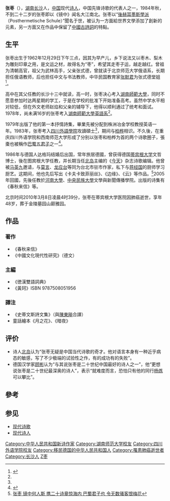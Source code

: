 {{BLPsources}}
'''张枣'''（{{bd|1962年|12月29日|2010年|3月8日|catIdx=Zhang张枣}}），[[湖南|湖南]][[长沙|长沙]]人，[[中国|中国]]现代[[诗人|诗人]]，中国先锋诗歌的代表人之一，1984年秋，不到二十二岁的张枣即以《镜中》闻名大江南北。张枣以“[[後赫耳墨斯學派|後赫耳墨斯學派]]（Posthermetische Schule）”聞名于世，被认为一方面給世界文學添加了創新的元素，另一方面又在作品中保留了[[中國古詩詞|中國古詩詞]]的特點。

== 生平 ==
张枣出生于1962年12月29日下午三点，因其为早产儿，乡下说法又以枣木、梨木为雕刻印章之用，是文运之材，故得名为“枣”，希望其走枣子运，越走越红。曾祖为清朝高官，祖父为武林高手，父亲张式德，曾就读于北京师范大学俄语系，长期担任俄语教师，后也担任中文与书法教师，中华民国教育家[[张默君|张默君]]为张式德堂姐<ref name="若枣之性">{{Cite web |url=http://www.chinesen.de/index.php/2014-07-12-18-18-45/2010-03-05-21-44-13/1261-2015-01-16-00-02-20 |title=若枣之性 如鹤之舞——与张枣之父忆诗人 |accessdate=2019-03-30 |author=芮虎 |archive-url=https://web.archive.org/web/20190330141644/http://www.chinesen.de/index.php/2014-07-12-18-18-45/2010-03-05-21-44-13/1261-2015-01-16-00-02-20 |archive-date=2019-03-30 |dead-url=yes }}</ref>。

高中在其父任教的长沙十三中就读，高一时，张枣决心考入[[湖南師範大學|湖南師範大學]]，同时不愿意参加时达两星期的学工，于是在学校的批准下开始准备高考。虽然中学水平相对较低，但在外文老师赵焰和父亲的辅导下，他得以顺利通过了统考和面试。1978年，尚未满16岁的张枣考入[[湖南師範大學|湖南師範大學]][[英文系|英語系]]<ref name="若枣之性" />。

1979年出版了他的第一本抒情詩集，畢業先被分配到株洲冶金学校教授英语一年。1983年，张枣考入[[四川外語學院|四川外語學院]]攻讀碩士<ref name="若枣之性" />，期间与[[柏桦|柏桦]]相识。不久後，在重庆四川外语学院和西南师范大学形成了分别以张枣和柏桦为首的两个诗歌圈子，張棗也被稱作[[巴蜀五君子|巴蜀五君子]]之一<ref name="诗人张枣之死">{{Cite web |url=http://book.sina.com.cn/media/syjj/2017-01-04/doc-ifxzczfc6952809.shtml |title=诗人张枣之死 |accessdate=2019-03-30 |author=郭玉洁 |work=《众声》 |publisher=新浪读书 |archive-date=2019-08-04 |archive-url=https://web.archive.org/web/20190804173649/http://book.sina.com.cn/media/syjj/2017-01-04/doc-ifxzczfc6952809.shtml }}</ref>。

1986年与德国人达格玛结婚后出国，常年旅居德國，曾获得德国[[蒂宾根大学|蒂宾根大学]]文哲博士，後在图宾根大学任教，并长期当任[[北岛|北岛]]主编的《[[今天_(杂志)|今天]]》杂志诗歌编辑。他曾被[[马英九|马英九]]邀请，与[[莫言|莫言]]、[[龙应台|龙应台]]等同为台北市驻市作家，私下与[[蒋经国|蒋经国]]的厨师学习厨艺。这期间，他也先后写出《卡夫卡致菲丽丝》、《边缘》、《云》等作品。<ref name="镜中何人斯">[http://nf.nfdaily.cn/epaper/nfds/content/20110112/ArticelB06002FM.htm 张枣 镜中何人斯 携二十诗章惊海内 巴蜀君子也 令无数骚客恨梅花]{{dead link|date=2018年2月 |bot=InternetArchiveBot |fix-attempted=yes }}</ref>2005年回國，先後任教於[[河南大學|河南大學]]、[[中央民族大學|中央民族大學]]文學與新聞傳播學院。出版的诗集有《春秋来信》等。

北京时间2010年3月8日凌晨4时39分，张枣在蒂宾根大学医院因肺癌逝世，享年48岁，葬于金陵墓园山巅雅园。

== 作品 ==
=== 著作 ===
*《春秋来信》
*《中國文化現代性研究》（德文）

=== 主編 ===
*《徳漢雙語詞典》
*《黃珂》ISBN 9787508051956

=== 譯注 ===
*《史蒂文斯詩文集》（與[[陳東飚|陳東飚]]合譯）
*童話繪本《月之花》、《暗夜》

== 评价 ==
{{Refimprove section|time=2021-10-05T04:05:01+00:00}}
*诗人[[北岛_(诗人)|北岛]]认为“张枣无疑是中国当代诗歌的奇才。他对语言本身有一种近乎病态的敏感，写了不少极端的试验性之作，有的成功有的失败”。
*德国汉学家[[顾彬|顾彬]]认为“与其说张枣是二十世纪中国最好的诗人之一”，他“更想说张枣是二十世纪最深奥的诗人”，表示“就难度而言，恐怕只有他的同行[[杨炼|杨炼]]可以攀比”。

== 參考 ==
{{Reflist}}

==参见==
{{wikisource}}
*[[现代诗歌|现代诗歌]]
*[[现代诗人|现代诗人]]

{{Authority control}}

{{DEFAULTSORT:Zhang张枣}}
[[Category:中华人民共和国新诗作家|Category:中华人民共和国新诗作家]]
[[Category:湖南师范大学校友|Category:湖南师范大学校友]]
[[Category:四川外语学院校友|Category:四川外语学院校友]]
[[Category:移民德国的中华人民共和国人|Category:移民德国的中华人民共和国人]]
[[Category:罹患肺癌逝世者|Category:罹患肺癌逝世者]]
[[Category:长沙人|Category:长沙人]]
[[Category:张姓|Z枣]]